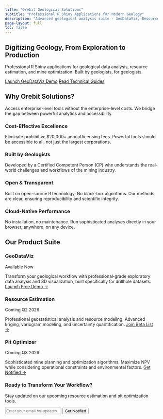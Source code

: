 ```yaml
---
title: "Orebit Geological Solutions"
subtitle: "Professional R Shiny Applications for Modern Geology"
description: "Advanced geological analysis suite - GeoDataViz, Resource Estimation, and Pit Optimization tools for professional geoscientists and mining engineers."
page-layout: full
toc: false
---
```


::: {.container .page-content}

::: {.text-center .hero-intro}
# Digitizing Geology, From Exploration to Production

Professional R Shiny applications for geological data analysis, resource estimation, and mine optimization. Built by geologists, for geologists.

<div class="hero-buttons">
<a href="https://ghoziankarami.shinyapps.io/GeodataViz/" class="btn btn-primary btn-lg" target="_blank" rel="noopener"><i class="fas fa-rocket"></i> Launch GeoDataViz Demo</a>
<a href="blog.html" class="btn btn-secondary btn-lg"><i class="fas fa-book"></i> Read Technical Guides</a>
</div>
:::

::: {.section-container .text-center}
## Why Orebit Solutions?

Access enterprise-level tools without the enterprise-level costs. We bridge the gap between powerful analytics and accessibility.

::: {.value-props-grid}
::: {.value-item}
<div class="value-icon"><i class="fas fa-dollar-sign"></i></div>
### Cost-Effective Excellence
Eliminate prohibitive $20,000+ annual licensing fees. Powerful tools should be accessible to all, not just the largest corporations.
:::

::: {.value-item}
<div class="value-icon"><i class="fas fa-user-check"></i></div>
### Built by Geologists
Developed by a Certified Competent Person (CP) who understands the real-world challenges and workflows of the mining industry.
:::

::: {.value-item}
<div class="value-icon"><i class="fas fa-cogs"></i></div>
### Open & Transparent
Built on open-source R technology. No black-box algorithms. Our methods are clear, ensuring reproducibility and scientific integrity.
:::

::: {.value-item}
<div class="value-icon"><i class="fas fa-cloud"></i></div>
### Cloud-Native Performance
No installation, no maintenance. Run sophisticated analyses directly in your browser, anywhere, on any device.
:::
:::
:::

::: {.section-container .section-light-bg}
<h2 class="section-title text-center">Our Product Suite</h2>

::: {.products-grid}
::: {.product-card .flagship}
<div class="product-header">
<h3><i class="fas fa-chart-line"></i> GeoDataViz</h3>
<span class="badge bg-success">Available Now</span>
</div>
Transform your geological workflow with professional-grade exploratory data analysis and 3D visualization, built specifically for drillhole datasets.
<a href="https://ghoziankarami.shinyapps.io/GeodataViz/" class="btn btn-success w-100 mt-3" target="_blank" rel="noopener">Launch Free Demo →</a>
:::

::: {.product-card .upcoming}
<div class="product-header">
<h3><i class="fas fa-calculator"></i> Resource Estimation</h3>
<span class="badge bg-warning">Coming Q2 2026</span>
</div>
Professional geostatistical analysis and resource modeling. Advanced kriging, variogram modeling, and uncertainty quantification.
<a href="#cta-section" class="btn btn-outline-primary w-100 mt-3">Join Beta List →</a>
:::

::: {.product-card .upcoming}
<div class="product-header">
<h3><i class="fas fa-mountain"></i> Pit Optimizer</h3>
<span class="badge bg-warning">Coming Q3 2026</span>
</div>
Sophisticated mine planning and optimization algorithms. Maximize NPV while considering operational constraints and environmental factors.
<a href="#cta-section" class="btn btn-outline-primary w-100 mt-3">Get Notified →</a>
:::
:::
:::

::: {#cta-section .section-container .cta-section .text-center}
### Ready to Transform Your Workflow?

Stay updated on our upcoming resource estimation and pit optimization tools.

<form class="d-flex justify-content-center mt-4">
    <input type="email" class="form-control me-2" placeholder="Enter your email for updates" style="max-width: 300px;">
    <button type="submit" class="btn btn-primary">Get Notified</button>
</form>
:::

:::